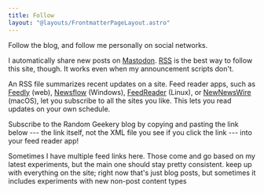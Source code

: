 ```yaml
---
title: Follow
layout: "@layouts/FrontmatterPageLayout.astro"
---
```


Follow the blog, and follow me personally on social networks.

I automatically share new posts on [Mastodon](https://hackers.town/@randomgeek). [RSS](https://en.wikipedia.org/wiki/RSS) is the best way to follow this site, though. It works even when my announcement scripts don't.

An RSS file summarizes recent updates on a site. Feed reader apps, such as [Feedly](https://feedly.com) (web), [Newsflow](https://apps.microsoft.com/store/detail/newsflow/9NBLGGH58S5R) (Windows), [FeedReader](https://jangernert.github.io/FeedReader/) (Linux), or [NewNewsWire](https://netnewswire.com) (macOS), let you subscribe to all the sites you like. This lets you read updates on your own schedule.

Subscribe to the Random Geekery blog by copying and pasting the link below --- the link itself, not the XML file you see if you click the link --- into your feed reader app!

<Note>
Sometimes I have multiple feed links here. Those come and go based on my latest experiments, but the main one should stay pretty consistent.
</Note>

<Bookmark href="/index.xml" title="Main Feed">
keep up with everything on the site; right now that's just blog posts, but sometimes it includes experiments with new non-post content types
</Bookmark>